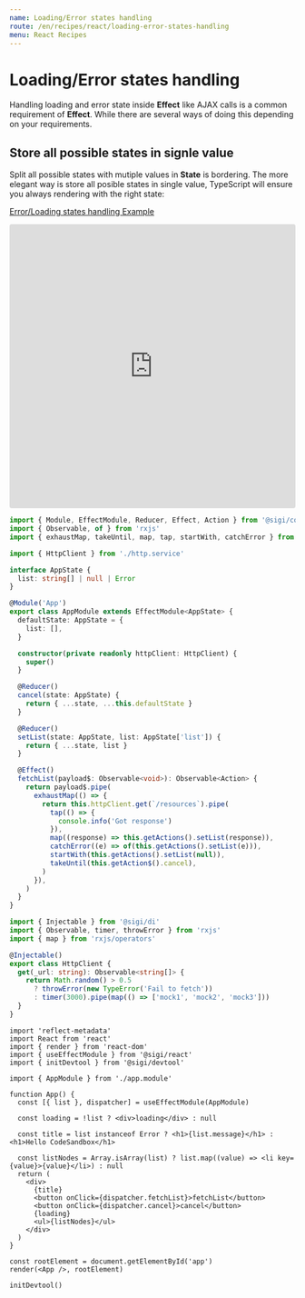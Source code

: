 ```yaml
---
name: Loading/Error states handling
route: /en/recipes/react/loading-error-states-handling
menu: React Recipes
---
```


# Loading/Error states handling
Handling loading and error state inside **Effect** like AJAX calls is a common requirement of **Effect**. While there are several ways of doing this depending on your requirements.

## Store all possible states in signle value
Split all possible states with mutiple values in **State** is bordering. The more elegant way is store all posible states in single value, TypeScript will ensure you always rendering with the right state:

[Error/Loading states handling Example](https://codesandbox.io/s/sigi-recipes-error-loading-handling-n7rsu)

<iframe
  src="https://codesandbox.io/embed/sigi-recipes-error-loading-handling-n7rsu?fontsize=14&hidenavigation=1&module=%2Fsrc%2Fapp.module.ts&theme=dark"
  style="width:100%; height:500px; border:0; border-radius: 4px; overflow:hidden;"
  title="sigi-recipes-error-loading-handling-n7rsu"
  allow="geolocation; microphone; camera; midi; vr; accelerometer; gyroscope; payment; ambient-light-sensor; encrypted-media; usb"
  sandbox="allow-modals allow-forms allow-popups allow-scripts allow-same-origin"
></iframe>

```ts
import { Module, EffectModule, Reducer, Effect, Action } from '@sigi/core'
import { Observable, of } from 'rxjs'
import { exhaustMap, takeUntil, map, tap, startWith, catchError } from 'rxjs/operators'

import { HttpClient } from './http.service'

interface AppState {
  list: string[] | null | Error
}

@Module('App')
export class AppModule extends EffectModule<AppState> {
  defaultState: AppState = {
    list: [],
  }

  constructor(private readonly httpClient: HttpClient) {
    super()
  }

  @Reducer()
  cancel(state: AppState) {
    return { ...state, ...this.defaultState }
  }

  @Reducer()
  setList(state: AppState, list: AppState['list']) {
    return { ...state, list }
  }

  @Effect()
  fetchList(payload$: Observable<void>): Observable<Action> {
    return payload$.pipe(
      exhaustMap(() => {
        return this.httpClient.get(`/resources`).pipe(
          tap(() => {
            console.info('Got response')
          }),
          map((response) => this.getActions().setList(response)),
          catchError((e) => of(this.getActions().setList(e))),
          startWith(this.getActions().setList(null)),
          takeUntil(this.getAction$().cancel),
        )
      }),
    )
  }
}

```

```ts
import { Injectable } from '@sigi/di'
import { Observable, timer, throwError } from 'rxjs'
import { map } from 'rxjs/operators'

@Injectable()
export class HttpClient {
  get(_url: string): Observable<string[]> {
    return Math.random() > 0.5
      ? throwError(new TypeError('Fail to fetch'))
      : timer(3000).pipe(map(() => ['mock1', 'mock2', 'mock3']))
  }
}
```

```tsx
import 'reflect-metadata'
import React from 'react'
import { render } from 'react-dom'
import { useEffectModule } from '@sigi/react'
import { initDevtool } from '@sigi/devtool'

import { AppModule } from './app.module'

function App() {
  const [{ list }, dispatcher] = useEffectModule(AppModule)

  const loading = !list ? <div>loading</div> : null

  const title = list instanceof Error ? <h1>{list.message}</h1> : <h1>Hello CodeSandbox</h1>

  const listNodes = Array.isArray(list) ? list.map((value) => <li key={value}>{value}</li>) : null
  return (
    <div>
      {title}
      <button onClick={dispatcher.fetchList}>fetchList</button>
      <button onClick={dispatcher.cancel}>cancel</button>
      {loading}
      <ul>{listNodes}</ul>
    </div>
  )
}

const rootElement = document.getElementById('app')
render(<App />, rootElement)

initDevtool()

```
